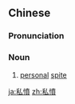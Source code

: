 ==Chinese==
{{zh-forms|s=私愤}}

===Pronunciation===
{{zh-pron
|m=sīfèn
|c=si1 fan5
|mn=qz:sir-hūn/xm,zz:su-hūn
|cat=n
}}

===Noun===
{{zh-noun}}

# [[personal]] [[spite]]

[[ja:私憤]]
[[zh:私憤]]